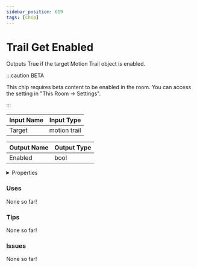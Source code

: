 ```yaml
---
sidebar_position: 619
tags: [Chip]
---
```


# Trail Get Enabled

Outputs True if the target Motion Trail object is enabled.

:::caution BETA

This chip requires beta content to be enabled in the room. You can access the setting in "This Room -> Settings".

:::


<EsbSvg />

| Input Name | Input Type |
|-----------|-----------|
| Target | motion trail |

| Output Name | Output Type |
|-----------|-----------|
| Enabled | bool |


<details>
  <summary>Properties</summary>
  <div>
    <div>
    <table>
      <thead>
        <tr>
          <th>Is beta required?</th>
          <th>✅</th>
        </tr>
        <tr>
          <th>Is this chip a trolling risk?</th>
          <th>❌</th>
        </tr>
        <tr>
          <th>Chip UUID</th>
          <th>f3e39f47-1835-4d09-8e19-d3e9d661990b</th>
        </tr>
      </thead>
    </table>
    </div>
  </div>
</details>

### Uses

None so far!

### Tips

None so far!

### Issues

None so far!